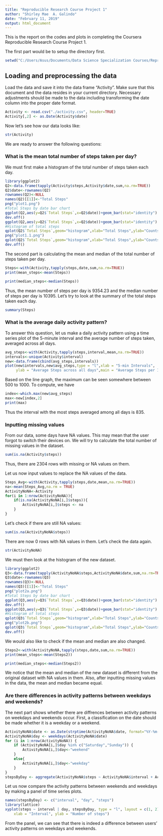 ---
title: "Reproducible Research Course Project 1"
author: "Shirley Mae  A. Galindo"
date: "February 11, 2019"
output: html_document
---

This is the report on the codes and plots in completing the Coursera Reproducible Research Course Project 1. 

The first part would be to setup the directory first.

```{r setup, echo=TRUE}
setwd("C:/Users/Asus/Documents/Data Science Specialization Courses/Reproducible Research")
```

## Loading and preprocessing the data

Load the data and save it into the data frame "Activity". Make sure that this document and the data resides in your current directory. Necessary adjustments should be made to the data including transforming the date column into the proper date format.

```{r loaddata}
Activity <- read.csv("./activity.csv", header=TRUE)
Activity[,2] <- as.Date(Activity$date)
```

Now let's see how our data looks like:
```{r datahead}
str(Activity)
```

We are ready to answer the following questions:

### What is the mean total number of steps taken per day?

We must first make a histogram of the total number of steps taken each day.

```{r histsteps}
library(ggplot2)
Q2<-data.frame(tapply(Activity$steps,Activity$date,sum,na.rm=TRUE))
Q2$date<-rownames(Q2)
rownames(Q2)<-NULL
names(Q2)[[1]]<-"Total Steps"
png("plot1.png")
#Total Steps by date bar chart
ggplot(Q2,aes(y=Q2$`Total Steps`,x=Q2$date))+geom_bar(stat="identity") + ylab("Total Steps")+xlab("Date")+ggtitle("Total Steps by date")
dev.off()
ggplot(Q2,aes(y=Q2$`Total Steps`,x=Q2$date))+geom_bar(stat="identity") + ylab("Total Steps")+xlab("Date")+ggtitle("Total Steps by date")
#Histogram of total steps
qplot(Q2$`Total Steps`,geom="histogram",xlab="Total Steps",ylab="Counts",main="Total Steps Histogram")
png("plot1.1.png")
qplot(Q2$`Total Steps`,geom="histogram",xlab="Total Steps",ylab="Counts",main="Total Steps Histogram")
dev.off()
```

The second part is calculating the mean and median of the total number of steps taken per day.

```{r meansteps}
Steps<-with(Activity,tapply(steps,date,sum,na.rm=TRUE))
print(mean_steps<-mean(Steps))
```

```{r mediansteps}
print(median_steps<-median(Steps))
```

Thus, the mean number of steps per day is 9354.23 and the median number of steps per day is 10395. Let's try to look at the summary of the total steps taken each day.

```{r summsteps}
summary(Steps)
```

### What is the average daily activity pattern?

To answer this question, let us make a daily activity pattern using a time series plot of the 5-minute interval and the average number of steps taken, averaged across all days.

```{r timeseries}
avg_steps<-with(Activity,tapply(steps,interval,mean,na.rm=TRUE))
intervals<-unique(Activity$interval)
new<-data.frame(cbind(avg_steps,intervals))
plot(new$intervals,new$avg_steps,type = "l",xlab = "5-min Intervals",
     ylab = "Average Steps across all days",main = "Average Steps per Interval")
```

Based on the line graph, the maximum can be seen somewhere between 500 to 1000. To compute, we have

```{r maxsteps}
index<-which.max(new$avg_steps)
max<-new[index,2]
print(max)
```

Thus the interval with the most steps averaged among all days is 835.

### Inputting missing values

From our data, some days have NA values. This may mean that the user forgot to switch their devices on. We will try to calculate the total number of missing values in the dataset. 

```{r misssing}
sum(is.na(Activity$steps))
```

Thus, there are 2304 rows with missing or NA values on them.

Let us now input values to replace the NA values of the data.

```{r inputNA}
Steps_Avg<-with(Activity,tapply(steps,date,mean,na.rm=TRUE))
na<-mean(Steps_Avg,na.rm = TRUE)
ActivityNoNA<-Activity
for(i in 1:nrow(ActivityNoNA)){
    if(is.na(ActivityNoNA[i,]$steps)){
        ActivityNoNA[i,]$steps <- na
    }
}

```

Let's check if there are still NA values:

```{r NAcheck}
sum(is.na(ActivityNoNA$steps))
```

There are now 0 rows with NA values in them. Let's check the data again.

```{r w/oNA}
str(ActivityNoNA)
```

We must then look at the histogram of the new dataset.

```{r histsteps new}
library(ggplot2)
Q3<-data.frame(tapply(ActivityNoNA$steps,ActivityNoNA$date,sum,na.rm=TRUE))
Q3$date<-rownames(Q3)
rownames(Q3)<-NULL
names(Q3)[[1]]<-"Total Steps"
png("plot2a.png")
#Total Steps by date bar chart
ggplot(Q3,aes(y=Q3$`Total Steps`,x=Q3$date))+geom_bar(stat="identity") + ylab("Total Steps")+xlab("Date")+ggtitle("Total Steps by date")
dev.off()
ggplot(Q3,aes(y=Q3$`Total Steps`,x=Q3$date))+geom_bar(stat="identity") + ylab("Total Steps")+xlab("Date")+ggtitle("Total Steps by date")
#Histogram of total steps
qplot(Q3$`Total Steps`,geom="histogram",xlab="Total Steps",ylab="Counts",main="Total Steps Histogram")
png("plot2b.png")
qplot(Q3$`Total Steps`,geom="histogram",xlab="Total Steps",ylab="Counts",main="Total Steps Histogram")
dev.off()
```

We would also like to check if the mean and median are also changed.

```{r meansteps2}
Steps2<-with(ActivityNoNA,tapply(steps,date,sum,na.rm=TRUE))
print(mean_steps<-mean(Steps2))
```

```{r mediansteps2}
print(median_steps<-median(Steps2))
```

We notice that the mean and median of the new dataset is different from the original dataset with NA values in them. Also, after inputting missing values in the data, the mean and median became equal.

### Are there differences in activity patterns between weekdays and weekends?

The next part shows whether there are diffrences between activity patterns on weekdays and weekends occur. First, a classification on the date should be made whether it is a weekday or a weekend.

```{r weekday or end}
ActivityNoNA$date <- as.Date(strptime(ActivityNoNA$date, format="%Y-%m-%d"))
ActivityNoNA$day <- weekdays(ActivityNoNA$date)
for (i in 1:nrow(ActivityNoNA)) {
    if (ActivityNoNA[i,]$day %in% c("Saturday","Sunday")) {
        ActivityNoNA[i,]$day<-"weekend"
    }
    else{
        ActivityNoNA[i,]$day<-"weekday"
    }
}
stepsByDay <- aggregate(ActivityNoNA$steps ~ ActivityNoNA$interval + ActivityNoNA$day, ActivityNoNA, mean)
```

Let us now compare the activity patterns between weekends and weekdays by making a panel of time series plots.

```{r panel}
names(stepsByDay) <- c("interval", "day", "steps")
library(lattice)
xyplot(steps ~ interval | day, stepsByDay, type = "l", layout = c(1, 2), 
    xlab = "Interval", ylab = "Number of steps")
```

From the panel, we can see that there is indeed a difference between users' activity patterns on weekdays and weekends.